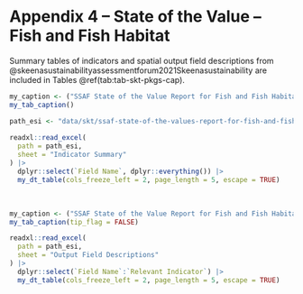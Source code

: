

# **Appendix 4 – State of the Value – Fish and Fish Habitat** {-#app-esi}


Summary tables of indicators and spatial output field descriptions from @skeenasustainabilityassessmentforum2021Skeenasustainability 
are included in Tables \@ref(tab:tab-skt-pkgs-cap). 

```r
my_caption <- ("SSAF State of the Value Report for Fish and Fish Habitat - indicator summaries.")
my_tab_caption()
```


```r
path_esi <- "data/skt/ssaf-state-of-the-values-report-for-fish-and-fish-habitat-2020-data/ssaf_esi_t1_watershed_datadict_2020-11-17.xlsx"
  
readxl::read_excel(
  path = path_esi,
  sheet = "Indicator Summary"
) |> 
  dplyr::select(`Field Name`, dplyr::everything()) |> 
  my_dt_table(cols_freeze_left = 2, page_length = 5, escape = TRUE)

```

<br>

```r
my_caption <- ("SSAF State of the Value Report for Fish and Fish Habitat - field descriptions")
my_tab_caption(tip_flag = FALSE)
```


```r

readxl::read_excel(
  path = path_esi,
  sheet = "Output Field Descriptions"
) |> 
  dplyr::select(`Field Name`:`Relevant Indicator`) |> 
  my_dt_table(cols_freeze_left = 2, page_length = 5, escape = TRUE)

```


